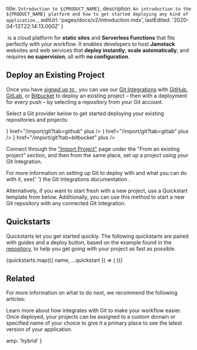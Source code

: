 

  title: `Introduction to ${PRODUCT_NAME}`,
  description: `An introduction to the ${PRODUCT_NAME} platform and how to get started deploying any kind of application.`,
  editUrl: 'pages/docs/v2/introduction.mdx',
  lastEdited: '2020-04-13T22:14:13.000Z'
}

​<ProductName /> is a cloud platform for **static sites** and **Serverless Functions** that fits perfectly with your workflow. It enables developers to host **Jamstack** websites and web services that **deploy instantly**, **scale automatically**, and requires **no supervision**, all with **no configuration**.

## Deploy an Existing Project

Once you have [signed up to <OrgName />](/signup), you can use our [Git Integrations](/docs/v2/git-integrations) with [GitHub](/docs/v2/git-integrations/zeit-now-for-github), [GitLab](/docs/v2/git-integrations/zeit-now-for-gitlab), or [Bitbucket](/docs/v2/git-integrations/zeit-now-for-bitbucket) to deploy an existing project – then with a deployment for every push – by selecting a repository from your Git account.

Select a Git provider below to get started deploying your existing repositories and projects:

<List columnsDesktop={3} columnsTablet={3} columnsMobile={1}>
  <IconCard
    label="GitHub"
    icon={<GitHubIcon />}
    href="/import/git?tab=github"
    plus
  />
  <IconCard
    label="GitLab"
    icon={<GitLabIcon />}
    href="/import/git?tab=gitlab"
    plus
  />
  <IconCard
    label="Bitbucket"
    icon={<BitbucketIcon />}
    href="/import/git?tab=bitbucket"
    plus
  />
</List>

Connect through the ["Import Project"](/import) page under the "From an existing project" section, and then from the same place, set up a project using your Git Integration.

<Note>
  For more information on setting up Git to deploy with <OrgName /> and what you
  can do with it, see{' '}
  <Link color href="/docs/v2/git-integrations">
    the Git Integrations documentation
  </Link>
  .
</Note>

Alternatively, if you want to start fresh with a new project, use a Quickstart template from below. Additionally, you can use this method to start a new Git repository with any connected Git Integration.

## Quickstarts

Quickstarts let you get started quickly. The following quickstarts are paired with guides and a deploy button, based on the example found in the [<ProductName /> repository](https://github.com/zeit/now/tree/master/examples), to help you get going with your project as fast as possible.

<Quickstarts>
  {quickstarts.map(({ name, ...quickstart }) => (
    <Quickstart key={name} quickstart={name} {...quickstart} />
  ))}
</Quickstarts>

## Related

For more information on what to do next, we recommend the following articles:

<Card title="Git Integrations" href="/docs/v2/git-integrations">
  Learn more about how <ProductName /> integrates with Git to make your workflow
  easier.
</Card>

<Card title="Using Custom Domains" href="/docs/v2/custom-domains">
  Once deployed, your projects can be assigned to a custom domain or specified
  name of your choice to give it a primary place to see the latest version of
  your application.
</Card>


  amp: 'hybrid'
}
